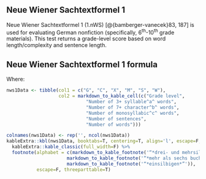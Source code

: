 ## Neue Wiener Sachtextformel 1\index{Neue Wiener Sachtextformel 1|idxit} {#sec-neue-wiener-sachtextformel1}

Neue Wiener Sachtextformel 1 (1.nWS) [@{bamberger-vanecek}83, 187] is used for evaluating German nonfiction (specifically, 6^th^-10^th^ grade materials). This test returns a grade-level score based on word length/complexity and sentence length.

::: {.callout-note icon=false}
## Neue Wiener Sachtextformel 1 formula

\begin{align*}
  G = & 0.1935*((C/W)*100) + 0.1672*(W/S) + \\
      & 0.1297*((X/W)*100) - 0.0327*((M/W)*100) - 0.875
\end{align*}
:::

Where:

```r
nws1Data <- tibble(col1 = c("G", "C", "X", "M", "S", "W"),
                   col2 = markdown_to_kable_cell(c("Grade level",
                             "Number of 3+ syllable^a^ words",
                             "Number of 7+ character^b^ words",
                             "Number of monosyllabic^c^ words",
                             "Number of sentences",
                             "Number of words")))

colnames(nws1Data) <- rep('', ncol(nws1Data))
kableExtra::kbl(nws1Data, booktabs=T, centering=T, align='l', escape=F, linesep="") %>%
  kableExtra::kable_classic(full_width=F) %>%
  footnote(alphabet = c(markdown_to_kable_footnote('“*drei- und mehrsilbigen*”'),
                      markdown_to_kable_footnote('“*mehr als sechs buchstaben*”'),
                      markdown_to_kable_footnote('“*einsilbigen*”')),
           escape=F, threeparttable=T)
```

\newpage